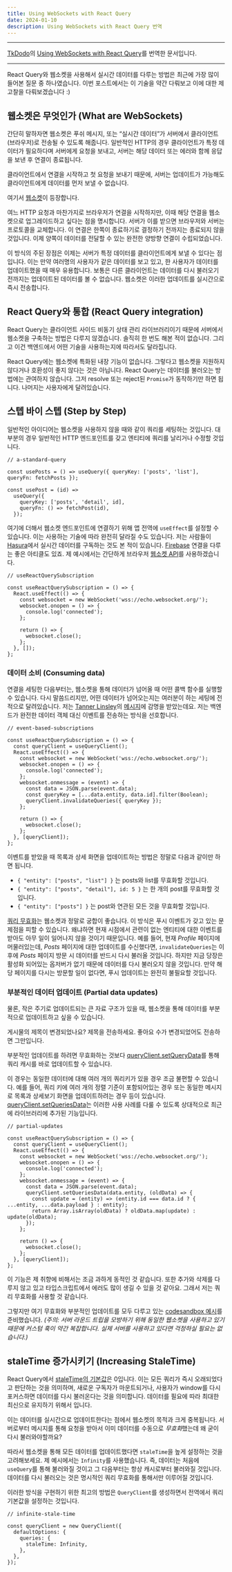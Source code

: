 ```yaml
---
title: Using WebSockets with React Query
date: 2024-01-10
description: Using WebSockets with React Query 번역
---
```


<hr />

[TkDodo](https://github.com/tkdodo)의 [Using WebSockets with React Query](https://tkdodo.eu/blog/using-web-sockets-with-react-query)를 번역한 문서입니다.

<hr />

React Query와 웹소켓을 사용해서 실시간 데이터를 다루는 방법은 최근에 가장 많이 들어본 질문 중 하나였습니다. 이번 포스트에서는 이 기술을 약간 다뤄보고 이에 대한 제 고찰을 다뤄보겠습니다 :)

## 웹소켓은 무엇인가 (What are WebSockets)

간단히 말하자면 웹소켓은 푸쉬 메시지, 또는 “실시간 데이터”가 서버에서 클라이언트 (브라우저)로 전송될 수 있도록 해줍니다. 일반적인 HTTP의 경우 클라이언트가 특정 데이터가 필요하다며 서버에게 요청을 보내고, 서버는 해당 데이터 또는 에러와 함께 응답을 보낸 후 연결이 종료됩니다.

클라이언트에서 연결을 시작하고 첫 요청을 보내기 때문에, 서버는 업데이트가 가능해도 클라이언트에게 데이터를 먼저 보낼 수 없습니다.

여기서 [웹소켓](https://en.wikipedia.org/wiki/WebSocket)이 등장합니다.

여느 HTTP 요청과 마찬가지로 브라우저가 연결을 시작하지만, 이때 해당 연결을 웹소켓으로 업그레이드하고 싶다는 점을 명시합니다. 서버가 이를 받으면 브라우저와 서버는 프로토콜을 교체합니다. 이 연결은 한쪽이 종료하기로 결정하기 전까지는 종료되지 않을 것입니다. 이제 양쪽이 데이터를 전달할 수 있는 완전한 양방향 연결이 수립되었습니다.

이 방식의 주된 장점은 이제는 서버가 특정 데이터를 클라이언트에게 보낼 수 있다는 점입니다. 이는 만약 여러명의 사용자가 같은 데이터를 보고 있고, 한 사용자가 데이터를 업데이트했을 때 매우 유용합니다. 보통은 다른 클라이언트는 데이터를 다시 불러오기 전까지는 업데이트된 데이터를 볼 수 없습니다. 웹소켓은 이러한 업데이트를 실시간으로 즉시 전송합니다.

## React Query와 통합 (React Query integration)

React Query는 클라이언트 사이드 비동기 상태 관리 라이브러리이기 때문에 서버에서 웹소켓을 구축하는 방법은 다루지 않겠습니다. 솔직히 한 번도 해본 적이 없습니다. 그리고 이건 백엔드에서 어떤 기술을 사용하는지에 따라서도 달라집니다.

React Query에는 웹소켓에 특화된 내장 기능이 없습니다. 그렇다고 웹소켓을 지원하지 않다거나 호환성이 좋지 않다는 것은 아닙니다. React Query는 데이터를 불러오는 방법에는 관여하지 않습니다. 그저 resolve 또는 reject된 `Promise`가 동작하기만 하면 됩니다. 나머지는 사용자에게 달려있습니다.

## 스텝 바이 스텝 (Step by Step)

일반적인 아이디어는 웹소켓을 사용하지 않을 때와 같이 쿼리를 세팅하는 것입니다. 대부분의 경우 일반적인 HTTP 엔드포인트를 갖고 엔티티에 쿼리를 날리거나 수정할 것입니다.

```tsx
// a-standard-query

const usePosts = () => useQuery({ queryKey: ['posts', 'list'], queryFn: fetchPosts });

const usePost = (id) =>
  useQuery({
    queryKey: ['posts', 'detail', id],
    queryFn: () => fetchPost(id),
  });
```

여기에 더해서 웹소켓 엔드포인트에 연결하기 위해 앱 전역에 `useEffect`를 설정할 수 있습니다. 이는 사용하는 기술에 따라 완전히 달라질 수도 있습니다. 저는 사람들이 [Hasura](https://github.com/TanStack/query/issues/171)에서 실시간 데이터를 구독하는 것도 본 적이 있습니다. [Firebase](https://aggelosarvanitakis.medium.com/a-real-time-hook-with-firebase-react-query-f7eb537d5145) 연결을 다루는 좋은 아티클도 있죠. 제 예시에서는 간단하게 브라우저 [웹소켓 API](https://developer.mozilla.org/en-US/docs/Web/API/WebSocket)를 사용하겠습니다.

```tsx
// useReactQuerySubscription

const useReactQuerySubscription = () => {
  React.useEffect(() => {
    const websocket = new WebSocket('wss://echo.websocket.org/');
    websocket.onopen = () => {
      console.log('connected');
    };

    return () => {
      websocket.close();
    };
  }, []);
};
```

### 데이터 소비 (Consuming data)

연결을 세팅한 다음부터는, 웹소켓을 통해 데이터가 넘어올 때 어떤 콜백 함수를 실행할 수 있습니다. 다시 말씀드리지만, 어떤 데이터가 넘어오는지는 여러분이 하는 세팅에 전적으로 달려있습니다. 저는 [Tanner Linsley](https://github.com/tannerlinsley)의 [메시지](https://github.com/TanStack/query/issues/171)에 감명을 받았는데요. 저는 백엔드가 완전한 데이터 객체 대신 이벤트를 전송하는 방식을 선호합니다.

```tsx
// event-based-subscriptions

const useReactQuerySubscription = () => {
  const queryClient = useQueryClient();
  React.useEffect(() => {
    const websocket = new WebSocket('wss://echo.websocket.org/');
    websocket.onopen = () => {
      console.log('connected');
    };
    websocket.onmessage = (event) => {
      const data = JSON.parse(event.data);
      const queryKey = [...data.entity, data.id].filter(Boolean);
      queryClient.invalidateQueries({ queryKey });
    };

    return () => {
      websocket.close();
    };
  }, [queryClient]);
};
```

이벤트를 받았을 때 목록과 상세 화면을 업데이트하는 방법은 정말로 다음과 같이만 하면 됩니다.

- `{ "entity": ["posts", "list"] }` 는 posts와 list를 무효화할 것입니다.
- `{ "entity": ["posts", "detail"], id: 5 }` 는 한 개의 post를 무효화할 것입니다.
- `{ "entity": ["posts"] }` 는 post와 연관된 모든 것을 무효화할 것입니다.

[쿼리 무효화](https://react-query.tanstack.com/guides/query-invalidation)는 웹소켓과 정말로 궁합이 좋습니다. 이 방식은 푸시 이벤트가 갖고 있는 문제점을 피할 수 있습니다. 왜냐하면 현재 시점에서 관련이 없는 엔티티에 대한 이벤트를 받아도 아무 일이 일어나지 않을 것이기 때문입니다. 예를 들어, 현재 _Profile_ 페이지에 머물러있는데, _Posts_ 페이지에 대한 업데이트를 수신했다면, `invalidateQueries`는 이후에 _Posts_ 페이지 방문 시 데이터를 반드시 다시 불러올 것입니다. 하지만 지금 당장은 활성화 되어있는 옵저버가 없기 때문에 데이터를 다시 불러오지 않을 것입니다. 만약 해당 페이지를 다시는 방문할 일이 없다면, 푸시 업데이트는 완전히 불필요할 것입니다.

### 부분적인 데이터 업데이트 (Partial data updates)

물론, 작은 주기로 업데이트되는 큰 자료 구조가 있을 때, 웹소켓을 통해 데이터를 부분적으로 업데이트하고 싶을 수 있습니다.

게시물의 제목이 변경되었나요? 제목을 전송하세요. 좋아요 수가 변경되었어도 전송하면 그만입니다.

부분적인 업데이트를 하려면 무효화하는 것보다 [queryClient.setQueryData](https://react-query.tanstack.com/reference/QueryClient#queryclientsetquerydata)를 통해 쿼리 캐시를 바로 업데이트할 수 있습니다.

이 경우는 동일한 데이터에 대해 여러 개의 쿼리키가 있을 경우 조금 불편할 수 있습니다. 예를 들어, 쿼리 키에 여러 개의 정렬 기준이 포함되어있는 경우 또는 동일한 메시지로 목록과 상세보기 화면을 업데이트하려는 경우 등이 있습니다. [queryClient.setQueriesData](https://react-query.tanstack.com/reference/QueryClient#queryclientsetqueriesdata)는 이러한 사용 사례를 다룰 수 있도록 상대적으로 최근에 라이브러리에 추가된 기능입니다.

```tsx
// partial-updates

const useReactQuerySubscription = () => {
  const queryClient = useQueryClient();
  React.useEffect(() => {
    const websocket = new WebSocket('wss://echo.websocket.org/');
    websocket.onopen = () => {
      console.log('connected');
    };
    websocket.onmessage = (event) => {
      const data = JSON.parse(event.data);
      queryClient.setQueriesData(data.entity, (oldData) => {
        const update = (entity) => (entity.id === data.id ? { ...entity, ...data.payload } : entity);
        return Array.isArray(oldData) ? oldData.map(update) : update(oldData);
      });
    };

    return () => {
      websocket.close();
    };
  }, [queryClient]);
};
```

이 기능은 제 취향에 비해서는 조금 과하게 동적인 것 같습니다. 또한 추가와 삭제를 다루지 않고 있고 타입스크립트에서 에러도 많이 생길 수 있을 것 같아요. 그래서 저는 쿼리 무효화를 사용할 것 같습니다.

그렇지만 여기 무효화와 부분적인 업데이트를 모두 다루고 있는 [codesandbox 예시](https://codesandbox.io/s/react-query-websockets-ep1op)를 준비했습니다. _(주의: 서버 라운드 트립을 모방하기 위해 동일한 웹소켓을 사용하고 있기 때문에 커스텀 훅이 약간 복잡합니다. 실제 서버를 사용하고 있다면 걱정하실 필요는 없습니다.)_

## staleTime 증가시키기 (Increasing StaleTime)

React Query에서 [staleTime의 기본값](https://react-query.tanstack.com/guides/important-defaults)은 0입니다. 이는 모든 쿼리가 즉시 오래되었다고 판단하는 것을 의미하며, 새로운 구독자가 마운트되거나, 사용자가 window를 다시 포커스하면 데이터를 다시 불러온다는 것을 의미합니다. 데이터를 필요에 따라 최대한 최신으로 유지하기 위해서 입니다.

이는 데이터를 실시간으로 업데이트한다는 점에서 웹소켓의 목적과 크게 중복됩니다. 서버로부터 메시지를 통해 요청을 받아서 이미 데이터를 수동으로 *무효화*했는데 왜 굳이 다시 불러와야할까요?

따라서 웹소켓을 통해 모든 데이터를 업데이트했다면 `staleTime`을 높게 설정하는 것을 고려해보세요. 제 예시에서는 `Infinity`를 사용했습니다. 즉, 데이터는 처음에 `useQuery`를 통해 불러와질 것이고 그 다음부터는 항상 캐시로부터 불러와질 것입니다. 데이터를 다시 불러오는 것은 명시적인 쿼리 무효화를 통해서만 이루어질 것입니다.

이러한 방식을 구현하기 위한 최고의 방법은 `QueryClient`를 생성하면서 전역에서 쿼리 기본값을 설정하는 것입니다.

```tsx
// infinite-stale-time

const queryClient = new QueryClient({
  defaultOptions: {
    queries: {
      staleTime: Infinity,
    },
  },
});
```
